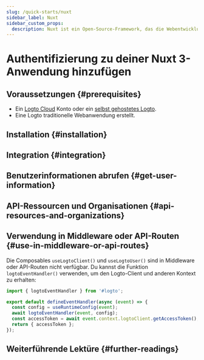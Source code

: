```yaml
---
slug: /quick-starts/nuxt
sidebar_label: Nuxt
sidebar_custom_props:
  description: Nuxt ist ein Open-Source-Framework, das die Webentwicklung intuitiv und leistungsstark macht.
---
```




# Authentifizierung zu deiner Nuxt 3-Anwendung hinzufügen

<GuideTip />

## Voraussetzungen \{#prerequisites}

- Ein [Logto Cloud](https://cloud.logto.io) Konto oder ein [selbst gehostetes Logto](/introduction/set-up-logto-oss).
- Eine Logto traditionelle Webanwendung erstellt.

## Installation \{#installation}

<Installation />

## Integration \{#integration}

<Integration />

## Benutzerinformationen abrufen \{#get-user-information}

<GetUserInformation />

## API-Ressourcen und Organisationen \{#api-resources-and-organizations}

<ApiResources />

## Verwendung in Middleware oder API-Routen \{#use-in-middleware-or-api-routes}

Die Composables `useLogtoClient()` und `useLogtoUser()` sind in Middleware oder API-Routen nicht verfügbar. Du kannst die Funktion `logtoEventHandler()` verwenden, um den Logto-Client und anderen Kontext zu erhalten:

```ts title="/server/api/auth/get-access-token.ts"
import { logtoEventHandler } from '#logto';

export default defineEventHandler(async (event) => {
  const config = useRuntimeConfig(event);
  await logtoEventHandler(event, config);
  const accessToken = await event.context.logtoClient.getAccessToken();
  return { accessToken };
});
```

## Weiterführende Lektüre \{#further-readings}

<FurtherReadings />
